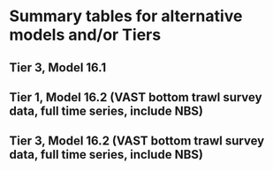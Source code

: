 \clearpage

# Summary tables for alternative models and/or Tiers

## Tier 3, Model 16.1 
\begin{table}[ht]
\centering
\begin{tabular}{lrr|rr}
  \hline
       & \multicolumn{2}{c|}{As estimated or $\mathit{specified}$ } & \multicolumn{2}{c}{As estimated or $\mathit{recommended}$ }  \\
       & \multicolumn{2}{c|}{$\mathit{last}$ year for:}  & \multicolumn{2}{c}{$\mathit{this}$ year for: }               \\
        Quantity & `r thisyr`      &`r thisyr+1`   & `r thisyr+1`      &`r thisyr+2` \\ 
  \hline
	M (natural mortality rate, ages 3+)	&	0.3	&	0.3	&	0.3	&	0.3 \\
Tier	&	1a	&	1a	                                       &	3a	&	3a \\
Projected total (age  3+) biomass (t) & 9,110,000 t & 8,156,000 t & `r  M$age3plus1s` t & `r  M$age3plus2s` t \\
Projected female  spawning  biomass (t) & 3,107,000 t & 2,725,000 t & `r  M$ssb1s`  t & `r  M$ssb2s`  t \\  
$B_0 or B_{100}$         & 5,866,000 t   & 5,866,000 t & `r  M$b100s`,000  t & `r  M$b100s`,000  t \\          
$B_{msy}$     & 2,280,000 t   & 2,280,000 t & `r  M$b35s `,000  t & `r  M$b35s`,000  t \\          
$F_{OFL}$     & 0.645 & 0.645 & `r  round(M$Tier3_fofl1,3)`  & `r  round(M$Tier3_fofl2,3)`  \\                  
$maxF_{ABC}$  & 0.510 & 0.51  & `r  round(M$Tier3_fabc1,3)`  & `r  round(M$Tier3_fabc2,3)`  \\                  
$F_{ABC}$     & 0.356 & 0.375 & `r  round(M$Tier3_fabc1,3)`  & `r  round(M$Tier3_fabc2,3)` \\                  
$OFL$         & 3,913,000 t   & 3,082,000 t           & `r  M$ofl1s`  t & `r  M$ofl2s`  t \\          
$maxABC$      & 3,096,000 t   & 2,437,000 t           & `r  M$Tier3_ABC1s` t & `r  M$Tier3_ABC2s  ` t \\      
$ABC$         & 2,163,000 t   & 1,792,000 t           & `r  M$Tier3_ABC1s` t & `r  M$Tier3_ABC2s  ` t \\     
\hline
Status	                              &	2017	      &	2018	      &		`r lastyr`             &	`r thisyr`          \\
\hline
Overfishing	                          &	No	        &	n/a	      &	No	                       &	n/a                 \\
Overfished	                          &	n/a	        &	No	      &	n/a	                       &	No                  \\
Approaching overfished	              &	n/a	        &	No	      &	n/a	                       &	No                  \\
\hline
\end{tabular}
\end{table}

\clearpage


## Tier 1, Model 16.2 (VAST bottom trawl survey data, full time series, include NBS)
\begin{table}[ht]
\centering
\begin{tabular}{lrr|rr}
  \hline
       & \multicolumn{2}{c|}{As estimated or $\mathit{specified}$ } & \multicolumn{2}{c}{As estimated or $\mathit{recommended}$ }  \\
       & \multicolumn{2}{c|}{$\mathit{last}$ year for:}  & \multicolumn{2}{c}{$\mathit{this}$ year for: }               \\
        Quantity & `r thisyr`      &`r thisyr+1`   & `r thisyr+1`      &`r thisyr+2` \\ 
  \hline
	M (natural mortality rate, ages 3+)	&	0.3	&	0.3	&	0.3	&	0.3 \\
Tier	&	1a	&	1a	&	1a	&	1a \\
Projected total (age  3+) biomass (t)   & 9,110,000 t & 8,156,000 t                   & `r  Alt$age3plus1s` t & `r  Alt$age3plus2s` t \\
Projected female  spawning  biomass (t) & 3,107,000 t & 2,725,000 t                   & `r  Alt$ssb1s`  t & `r  Alt$ssb2s`  t \\  
$B_0$ & 5,866,000 t                     & 5,866,000 t & `r  Alt$b0s`,000  t           & `r  Alt$b0s`,000  t \\          
$B_{msy}$ & 2,280,000 t                 & 2,280,000 t & `r  Alt$bmsys`,000  t         & `r  Alt$bmsys`,000  t \\          
$F_{OFL}$ & 0.645 & 0.645                             & `r  round(Alt$arithmeanF,3)`  & `r  round(Alt$arithmeanF,3)`  \\                  
$maxF_{ABC}$  & 0.510 & 0.51                          & `r  round(Alt$harmeanF,3)`    & `r  round(Alt$harmeanF,3)`  \\                  
$F_{ABC}$ & 0.356 & 0.375                             & `r  (Alt$fabc1s)`             & `r  (Alt$fabc2s)` \\                  
$OFL$ & 3,913,000 t & 3,082,000 t                     & `r  Alt$ofl1s`  t             & `r  Alt$ofl2s`  t \\          
$maxABC$  & 3,096,000 t & 2,437,000 t                 & `r  Alt$maxabc1s  ` t & `r  Alt$maxabc2s  ` t \\      
$ABC$ & 2,163,000 t & 1,792,000 t                     & `r  Alt$abc1s ` t & `r  Alt$abc2s`  t \\        
\hline
Status	                              &	2017	      &	2018	      &		`r lastyr`             &	`r thisyr`          \\
\hline
Overfishing	                          &	No	        &	n/a	      &	No	                       &	n/a                 \\
Overfished	                          &	n/a	        &	No	      &	n/a	                       &	No                  \\
Approaching overfished	              &	n/a	        &	No	      &	n/a	                       &	No                  \\
\hline
\end{tabular}
\end{table}

\clearpage

## Tier 3, Model 16.2 (VAST bottom trawl survey data, full time series, include NBS)
\begin{table}[ht]
\centering
\begin{tabular}{lrr|rr}
  \hline
       & \multicolumn{2}{c|}{As estimated or $\mathit{specified}$ } & \multicolumn{2}{c}{As estimated or $\mathit{recommended}$ }  \\
       & \multicolumn{2}{c|}{$\mathit{last}$ year for:}  & \multicolumn{2}{c}{$\mathit{this}$ year for: }               \\
        Quantity & `r thisyr`      &`r thisyr+1`   & `r thisyr+1`      &`r thisyr+2` \\ 
  \hline
	M (natural mortality rate, ages 3+)	&	0.3	&	0.3	&	0.3	&	0.3 \\
Tier	&	1a	&	1a	                                       &	3a	&	3a \\
Projected total (age  3+) biomass (t) & 9,110,000 t & 8,156,000 t & `r  Alt$age3plus1s` t & `r  Alt$age3plus2s` t \\
Projected female  spawning  biomass (t) & 3,107,000 t & 2,725,000 t & `r  Alt$ssb1s`  t & `r  Alt$ssb2s`  t \\  
$B_0 or B_{100}$         & 5,866,000 t   & 5,866,000 t & `r  Alt$b100s`,000  t & `r  Alt$b100s`,000  t \\          
$B_{msy}$     & 2,280,000 t   & 2,280,000 t & `r  Alt$b35s `,000  t & `r  Alt$b35s`,000  t \\          
$F_{OFL}$     & 0.645 & 0.645 & `r  round(Alt$Tier3_fofl1,3)`  & `r  round(Alt$Tier3_fofl2,3)`  \\                  
$maxF_{ABC}$  & 0.510 & 0.51  & `r  round(Alt$Tier3_fabc1,3)`  & `r  round(Alt$Tier3_fabc2,3)`  \\                  
$F_{ABC}$     & 0.356 & 0.375 & `r  round(Alt$Tier3_fabc1,3)`  & `r  round(Alt$Tier3_fabc2,3)` \\                  
$OFL$         & 3,913,000 t   & 3,082,000 t           & `r  Alt$ofl1s`  t & `r  Alt$ofl2s`  t \\          
$maxABC$      & 3,096,000 t   & 2,437,000 t           & `r  Alt$Tier3_ABC1s` t & `r  Alt$Tier3_ABC2s  ` t \\      
$ABC$         & 2,163,000 t   & 1,792,000 t           & `r  Alt$Tier3_ABC1s` t & `r  Alt$Tier3_ABC2s  ` t \\     
\hline
Status	                              &	2017	      &	2018	      &		`r lastyr`             &	`r thisyr`          \\
\hline
Overfishing	                          &	No	        &	n/a	      &	No	                       &	n/a                 \\
Overfished	                          &	n/a	        &	No	      &	n/a	                       &	No                  \\
Approaching overfished	              &	n/a	        &	No	      &	n/a	                       &	No                  \\
\hline
\end{tabular}
\end{table}

